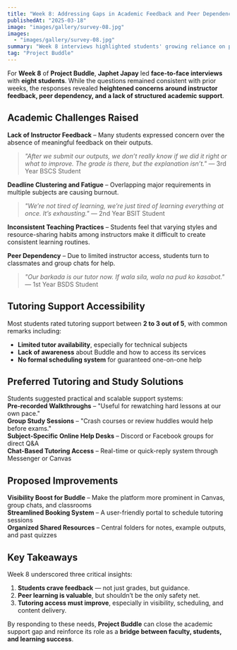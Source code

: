 ```yaml
---
title: "Week 8: Addressing Gaps in Academic Feedback and Peer Dependency"
publishedAt: "2025-03-18"
image: "images/gallery/survey-08.jpg"
images:
  - "images/gallery/survey-08.jpg"
summary: "Week 8 interviews highlighted students' growing reliance on peers, the lack of instructor feedback, and the need for better tutoring visibility and accessibility within CITC."
tag: "Project Buddle"
---
```


For **Week 8** of **Project Buddle**, **Japhet Japay** led **face-to-face interviews** with **eight students**. While the questions remained consistent with prior weeks, the responses revealed **heightened concerns around instructor feedback, peer dependency, and a lack of structured academic support**.

## **Academic Challenges Raised**
**Lack of Instructor Feedback** – Many students expressed concern over the absence of meaningful feedback on their outputs.  

> *"After we submit our outputs, we don’t really know if we did it right or what to improve. The grade is there, but the explanation isn’t."* — 3rd Year BSCS Student  

**Deadline Clustering and Fatigue** – Overlapping major requirements in multiple subjects are causing burnout.  

> *"We’re not tired of learning, we’re just tired of learning everything at once. It’s exhausting."* — 2nd Year BSIT Student  

**Inconsistent Teaching Practices** – Students feel that varying styles and resource-sharing habits among instructors make it difficult to create consistent learning routines.

**Peer Dependency** – Due to limited instructor access, students turn to classmates and group chats for help.

> *"Our barkada is our tutor now. If wala sila, wala na pud ko kasabot."* — 1st Year BSDS Student  

## **Tutoring Support Accessibility**
Most students rated tutoring support between **2 to 3 out of 5**, with common remarks including:  
- **Limited tutor availability**, especially for technical subjects  
- **Lack of awareness** about Buddle and how to access its services  
- **No formal scheduling system** for guaranteed one-on-one help  

## **Preferred Tutoring and Study Solutions**
Students suggested practical and scalable support systems:  
**Pre-recorded Walkthroughs** – "Useful for rewatching hard lessons at our own pace."  
**Group Study Sessions** – "Crash courses or review huddles would help before exams."  
**Subject-Specific Online Help Desks** – Discord or Facebook groups for direct Q&A  
**Chat-Based Tutoring Access** – Real-time or quick-reply system through Messenger or Canvas  

## **Proposed Improvements**
**Visibility Boost for Buddle** – Make the platform more prominent in Canvas, group chats, and classrooms  
**Streamlined Booking System** – A user-friendly portal to schedule tutoring sessions  
**Organized Shared Resources** – Central folders for notes, example outputs, and past quizzes  

## **Key Takeaways**
Week 8 underscored three critical insights:
1. **Students crave feedback** — not just grades, but guidance.
2. **Peer learning is valuable**, but shouldn’t be the only safety net.
3. **Tutoring access must improve**, especially in visibility, scheduling, and content delivery.

By responding to these needs, **Project Buddle** can close the academic support gap and reinforce its role as a **bridge between faculty, students, and learning success**.
